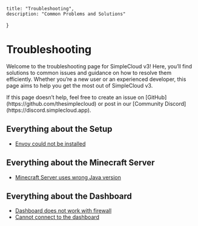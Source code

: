     title: "Troubleshooting",
    description: "Common Problems and Solutions"
}

# Troubleshooting

Welcome to the troubleshooting page for SimpleCloud v3!
Here, you’ll find solutions to common issues and guidance on how to resolve them efficiently.
Whether you’re a new user or an experienced developer, this page aims to help you get the most out of SimpleCloud v3.

<Note>
    If this page doesn’t help, feel free to create an issue on [GitHub](https://github.com/thesimplecloud) or post in our [Community Discord](https://discord.simplecloud.app).
</Note>

## Everything about the Setup
- [Envoy could not be installed](/troubleshooting/envoy-could-not-be-installed)

## Everything about the Minecraft Server
- [Minecraft Server uses wrong Java version](/troubleshooting/server-uses-wrong-java-version)

## Everything about the Dashboard
- [Dashboard does not work with firewall](/troubleshooting/dashboard-does-not-work-with-firewall)
- [Cannot connect to the dashboard](/troubleshooting/cannot-connect-to-the-dashboard)
